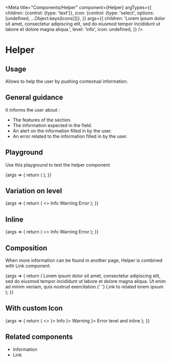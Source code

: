 
<Meta
  title="Components/Helper"
  component={Helper}
  argTypes={{
    children: {control: {type: 'text'}},
    icon: {control: {type: 'select', options: [undefined, ...Object.keys(Icons)]}},
  }}
  args={{
    children:
      'Lorem ipsum dolor sit amet, consectetur adipiscing elit, sed do eiusmod tempor incididunt ut labore et dolore magna aliqua.',
    level: 'info',
    icon: undefined,
  }}
/>

# Helper

## Usage

Allows to help the user by pushing contextual information.

## General guidance

It informs the user about :

- The features of the section.
- The information expected in the field.
- An alert on the information filled in by the user.
- An error related to the information filled in by the user.

## Playground

Use this playground to test the helper component

<Canvas>
  <Story name="Standard">
    {args => {
      return (
        <Helper {...args} icon={undefined === Icons[args.icon] ? undefined : React.createElement(Icons[args.icon])} />
      );
    }}
  </Story>
</Canvas>

<ArgsTable story="Standard" />

## Variation on level

<Canvas>
  <Story name="Level">
    {args => {
      return (
        <>
          <Helper {...args} level="info">
            Info
          </Helper>
          <Helper {...args} level="warning">
            Warning
          </Helper>
          <Helper {...args} level="error">
            Error
          </Helper>
        </>
      );
    }}
  </Story>
</Canvas>

## Inline

<Canvas>
  <Story name="Inline">
    {args => {
      return (
        <>
          <Helper {...args} inline={true} level="info">
            Info
          </Helper>
          <Helper {...args} inline={true} level="warning">
            Warning
          </Helper>
          <Helper {...args} inline={true} level="error">
            Error
          </Helper>
        </>
      );
    }}
  </Story>
</Canvas>

## Composition

When more information can be found in another page, Helper is combined with Link component.

<Canvas>
  <Story name="Composition">
    {args => {
      return (
        <Helper level="info">
          Lorem ipsum dolor sit amet, consectetur adipiscing elit, sed do eiusmod tempor incididunt ut labore et dolore
          magna aliqua. Ut enim ad minim veniam, quis nostrud exercitation.{' '}
          <Link target="_blank" href="https://www.akeneo.com/">
            Link to related lorem ipsum
          </Link>
        </Helper>
      );
    }}
  </Story>
</Canvas>

## With custom Icon

<Canvas>
  <Story name="Custom Icon">
    {args => {
      return (
        <>
          <Helper {...args} level="info" icon={<Icons.BrokenLinkIcon />}>
            Info
          </Helper>
          <Helper {...args} level="warning" icon={<Icons.MegaphoneIcon />}>
            Warning
          </Helper>
          <Helper {...args} level="error" inline={true} icon={<Icons.UnviewIcon />}>
            Error level and inline
          </Helper>
        </>
      );
    }}
  </Story>
</Canvas>

## Related components

<ul>
  <li>
    <LinkTo kind="Components/Information" story="Standard">
      Information
    </LinkTo>
  </li>
  <li>
    <LinkTo kind="Components/Link" story="Standard">
      Link
    </LinkTo>
  </li>
</ul>
